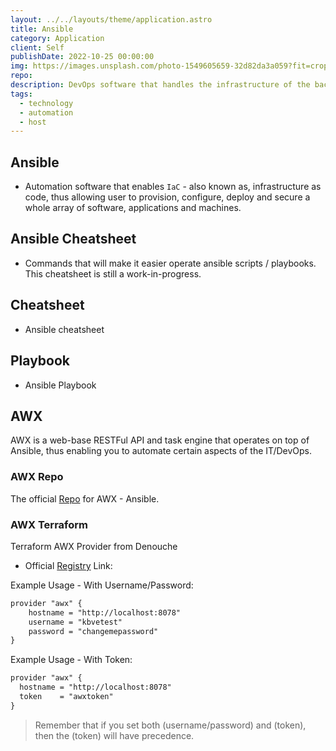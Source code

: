 ```yaml
---
layout: ../../layouts/theme/application.astro
title: Ansible
category: Application
client: Self
publishDate: 2022-10-25 00:00:00
img: https://images.unsplash.com/photo-1549605659-32d82da3a059?fit=crop&w=1400&h=700&q=75
repo:
description: DevOps software that handles the infrastructure of the backend through automation.
tags:
  - technology
  - automation
  - host
---
```


## Ansible

- Automation software that enables `IaC` - also known as, infrastructure as code, thus allowing user to provision, configure, deploy and secure a whole array of software, applications and machines.

## Ansible Cheatsheet

- Commands that will make it easier operate ansible scripts / playbooks. This cheatsheet is still a work-in-progress.

## Cheatsheet

- Ansible cheatsheet

## Playbook

- Ansible Playbook

## AWX

AWX is a web-base RESTFul API and task engine that operates on top of Ansible, thus enabling you to automate certain aspects of the IT/DevOps.

### AWX Repo

The official [Repo](https://github.com/ansible/awx) for AWX - Ansible.

### AWX Terraform

Terraform AWX Provider from Denouche

- Official [Registry](https://registry.terraform.io/providers/denouche/awx/latest/docs) Link:

Example Usage - With Username/Password:

```txt
provider "awx" {
    hostname = "http://localhost:8078"
    username = "kbvetest"
    password = "changemepassword"
}
```

Example Usage - With Token:

```txt
provider "awx" {
  hostname = "http://localhost:8078"
  token    = "awxtoken"
}
```

> Remember that if you set both (username/password) and (token), then the (token) will have precedence.
